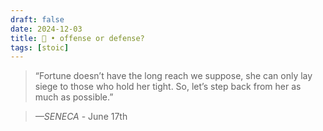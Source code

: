 ```yaml
---
draft: false 
date: 2024-12-03
title: 🗿 • offense or defense?
tags: [stoic]
---
```


>  “Fortune doesn’t have the long reach we suppose, she can only lay siege to those who hold her tight. So, let’s step back from her as much as possible.”

> *—SENECA* - June 17th